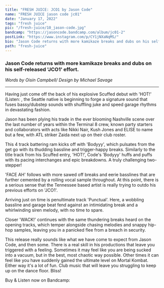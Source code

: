 ---
title: "FRESH JUICE: JCO1 by Jason Code"
name: "FRESH JUICE jason code jc01"
date: "January 17, 2022"
tags: "fresh juice"
pic: "/fresh-juice/10_jason-code.jpg"
bandcamp: "https://jasoncode.bandcamp.com/album/jc01-2"
postLink: "https://www.instagram.com/p/CY1jNXaNqMS/"
bio: "Jason Code returns with more kamikaze breaks and dubs on his self-released ‘JCO1' effort"
path: "fresh-juice"
---

### Jason Code returns with more kamikaze breaks and dubs on his self-released 'JCO1' effort.

<Picture src="/fresh-juice/10_JC01.jpg" alt="JC01 Album Art" size={1200} />

<p className="smallText">
  <i>Words by Oisín Campbell/ Design by Michael Savage</i>
</p>

<hr />

Having just come off the back of his explosive Scuffed debut with 'HOT!' (Listen: <HoverLink url="jasoncode.bandcamp.com/album/hot-ep" external inline />, the Seattle native is beginning to forge a signature sound that fuses bassy/dubstep sounds with shuffling juke and speed garage rhythms in devastating fashion.

Jason has been plying his trade in the ever blooming Nashville scene over the last number of years within the Terminal 8 crew, known party starters and collaborators with acts like Nikki Nair, Kush Jones and ELISE to name but a few, with ATL striker Zaida next up on their club roster.

This 4 track battering ram kicks off with 'Bodyyy', which pulsates from the get go with its thudding bassline and trigger-happy breaks. Similarly to the title track from his Scuffed entry, 'HOT!', Code's 'Bodyyy' huffs and puffs with its pacing interchanges and epic breakdowns. A truly challenging two-stepper!

<Picture src="/fresh-juice/10_jason-presspic.jpg" alt="jason code press pic" size={1200} />

'FACE AH' follows with more sawed off breaks and eerie basslines that are further cemented by a rolling vocal sample throughout. At this point, there is a serious sense that the Tennessee based artist is really trying to outdo his previous efforts on 'JCO1'.

Arriving just on time is penultimate track 'Punctual'. Here, a wobbling bassline and garage beat fend against an intimidating break and a whirlwinding siren melody, with no time to spare.

Closer 'WACK!' continues with the same thundering breaks heard on the opening tracks, which temper alongside chasing melodies and snappy hip-hop samples, leaving you in a panicked flee from a breach in security.

This release really sounds like what we have come to expect from Jason Code, and then some. There is a real skill in his productions that leave you triggered with a feeling. Sometimes it may feel like you are being sucked into a vacuum, but in the best, most chaotic way possible. Other times it can feel like you have suddenly gained the ultimate level on Mortal Kombat. Either way it's a lot of fun. Club music that will leave you struggling to keep up on the dance floor. Bliss!

Buy & Listen now on Bandcamp: <HoverLink url="jasoncode.bandcamp.com/album/jc01-2" external inline />

